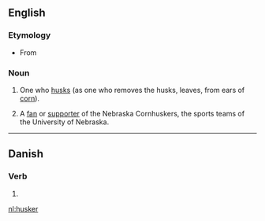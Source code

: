 ==English==

===Etymology===
* From {{suffix|husk|er}}

===Noun===
{{en-noun}}

# One who [[husk]]s (as one who removes the husks, leaves, from ears of [[corn]]).
# {{US|slang}} A [[fan]] or [[supporter]] of the Nebraska Cornhuskers, the sports teams of the University of Nebraska.

----

==Danish==

===Verb===
{{head|da|verb form}}

# {{form of|present|huske|lang=da}}

[[nl:husker]]